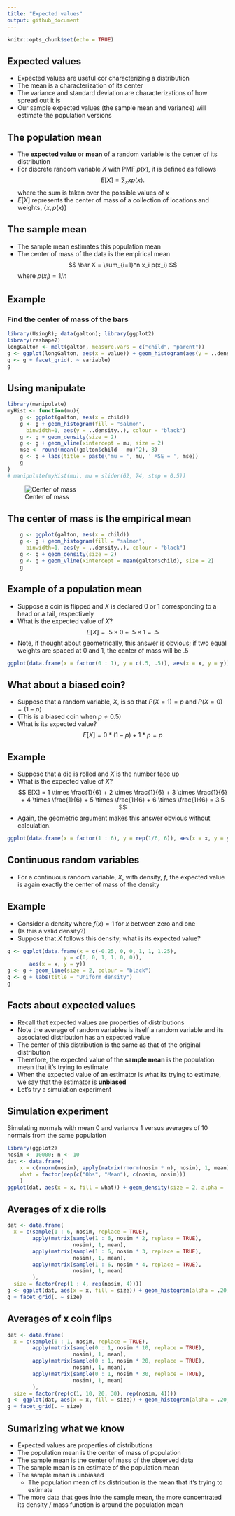 ```yaml
---
title: "Expected values"
output: github_document
---
```


```r
knitr::opts_chunk$set(echo = TRUE)
```

## Expected values
- Expected values are useful cor characterizing a distribution
- The mean is a characterization of its center
- The variance and standard deviation are characterizations of how spread out it is
- Our sample expected values (the sample mean and variance) will estimate the population versions

## The population mean
- The **expected value** or **mean** of a random variable is the center of its distribution
- For discrete random variable $X$ with PMF $p(x)$, it is defined as follows
    $$
    E[X] = \sum_x xp(x).
    $$
    where the sum is taken over the possible values of $x$
- $E[X]$ represents the center of mass of a collection of locations and weights, $\{x, p(x)\}$

## The sample mean
- The sample mean estimates this population mean
- The center of mass of the data is the empirical mean
$$
\bar X = \sum_{i=1}^n x_i p(x_i)
$$
where $p(x_i) = 1/n$

## Example
### Find the center of mass of the bars

```r
library(UsingR); data(galton); library(ggplot2)
library(reshape2)
longGalton <- melt(galton, measure.vars = c("child", "parent"))
g <- ggplot(longGalton, aes(x = value)) + geom_histogram(aes(y = ..density..,  fill = variable), binwidth=1, colour = "black") + geom_density(size = 2)
g <- g + facet_grid(. ~ variable)
g
```

## Using manipulate
``` r
library(manipulate)
myHist <- function(mu){
    g <- ggplot(galton, aes(x = child))
    g <- g + geom_histogram(fill = "salmon", 
      binwidth=1, aes(y = ..density..), colour = "black")
    g <- g + geom_density(size = 2)
    g <- g + geom_vline(xintercept = mu, size = 2)
    mse <- round(mean((galton$child - mu)^2), 3)  
    g <- g + labs(title = paste('mu = ', mu, ' MSE = ', mse))
    g
}
# manipulate(myHist(mu), mu = slider(62, 74, step = 0.5))
```
![Center of mass](center_of_mass.png)

## The center of mass is the empirical mean
```r
    g <- ggplot(galton, aes(x = child))
    g <- g + geom_histogram(fill = "salmon", 
      binwidth=1, aes(y = ..density..), colour = "black")
    g <- g + geom_density(size = 2)
    g <- g + geom_vline(xintercept = mean(galton$child), size = 2)
    g
```


## Example of a population mean

- Suppose a coin is flipped and $X$ is declared $0$ or $1$ corresponding to a head or a tail, respectively
- What is the expected value of $X$? 
    $$
    E[X] = .5 \times 0 + .5 \times 1 = .5
    $$
- Note, if thought about geometrically, this answer is obvious; if two equal weights are spaced at 0 and 1, the center of mass will be $.5$

```r
ggplot(data.frame(x = factor(0 : 1), y = c(.5, .5)), aes(x = x, y = y)) + geom_bar(stat = "identity", colour = 'black', fill = "lightblue")
```

## What about a biased coin?

- Suppose that a random variable, $X$, is so that
$P(X=1) = p$ and $P(X=0) = (1 - p)$
- (This is a biased coin when $p\neq 0.5$)
- What is its expected value?
$$
E[X] = 0 * (1 - p) + 1 * p = p
$$

## Example

- Suppose that a die is rolled and $X$ is the number face up
- What is the expected value of $X$?
    $$
    E[X] = 1 \times \frac{1}{6} + 2 \times \frac{1}{6} +
    3 \times \frac{1}{6} + 4 \times \frac{1}{6} +
    5 \times \frac{1}{6} + 6 \times \frac{1}{6} = 3.5
    $$
- Again, the geometric argument makes this answer obvious without calculation.

```r
ggplot(data.frame(x = factor(1 : 6), y = rep(1/6, 6)), aes(x = x, y = y)) + geom_bar(stat = "identity", colour = 'black', fill = "lightblue")
```

## Continuous random variables

- For a continuous random variable, $X$, with density, $f$, the expected value is again exactly the center of mass of the density

## Example

- Consider a density where $f(x) = 1$ for $x$ between zero and one
- (Is this a valid density?)
- Suppose that $X$ follows this density; what is its expected value?  
```r
g <- ggplot(data.frame(x = c(-0.25, 0, 0, 1, 1, 1.25),
                  y = c(0, 0, 1, 1, 0, 0)),
       aes(x = x, y = y))
g <- g + geom_line(size = 2, colour = "black")
g <- g + labs(title = "Uniform density")
g  
```

## Facts about expected values

- Recall that expected values are properties of distributions
- Note the average of random variables is itself a random variable and its associated distribution has an expected value
- The center of this distribution is the same as that of the original distribution
- Therefore, the expected value of the **sample mean** is the population mean that it's trying to estimate
- When the expected value of an estimator is what its trying to estimate, we say that the estimator is **unbiased**
- Let's try a simulation experiment

## Simulation experiment
Simulating normals with mean 0 and variance 1 versus averages of 10 normals from the same population

```r
library(ggplot2)
nosim <- 10000; n <- 10
dat <- data.frame(
    x = c(rnorm(nosim), apply(matrix(rnorm(nosim * n), nosim), 1, mean)),
    what = factor(rep(c("Obs", "Mean"), c(nosim, nosim))) 
    )
ggplot(dat, aes(x = x, fill = what)) + geom_density(size = 2, alpha = .2); 
```

## Averages of x die rolls

```r
dat <- data.frame(
  x = c(sample(1 : 6, nosim, replace = TRUE),
        apply(matrix(sample(1 : 6, nosim * 2, replace = TRUE), 
                     nosim), 1, mean),
        apply(matrix(sample(1 : 6, nosim * 3, replace = TRUE), 
                     nosim), 1, mean),
        apply(matrix(sample(1 : 6, nosim * 4, replace = TRUE), 
                     nosim), 1, mean)
        ),
  size = factor(rep(1 : 4, rep(nosim, 4))))
g <- ggplot(dat, aes(x = x, fill = size)) + geom_histogram(alpha = .20, binwidth=.25, colour = "black") 
g + facet_grid(. ~ size)
```

## Averages of x coin flips
```r
dat <- data.frame(
  x = c(sample(0 : 1, nosim, replace = TRUE),
        apply(matrix(sample(0 : 1, nosim * 10, replace = TRUE), 
                     nosim), 1, mean),
        apply(matrix(sample(0 : 1, nosim * 20, replace = TRUE), 
                     nosim), 1, mean),
        apply(matrix(sample(0 : 1, nosim * 30, replace = TRUE), 
                     nosim), 1, mean)
        ),
  size = factor(rep(c(1, 10, 20, 30), rep(nosim, 4))))
g <- ggplot(dat, aes(x = x, fill = size)) + geom_histogram(alpha = .20, binwidth = 1 / 12, colour = "black"); 
g + facet_grid(. ~ size)
```

## Sumarizing what we know

- Expected values are properties of distributions
- The population mean is the center of mass of population
- The sample mean is the center of mass of the observed data
- The sample mean is an estimate of the population mean
- The sample mean is unbiased 
  - The population mean of its distribution is the mean that it's trying to estimate
- The more data that goes into the sample mean, the more 
concentrated its density / mass function is around the population mean